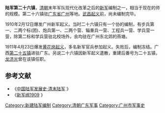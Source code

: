 '''陆军第二十六镇'''，[[清朝|清朝]]末年军队现代化改革之后的[[新军|新军]]编制之一，相当于现在的师的规模。第二十六镇驻[[广东省|广东省]][[广州|广州]]等地。[[武昌起义|武昌起义]]前，尚未编制完毕。

1910年2月12日爆发广州新军起义。当时二十六镇只有一个协的编制，有步兵第一、二两个标(团)、炮兵第一、二两个营、辎重兵一营、工程兵一营、学兵营一营，除第二标和学兵营驻北校场外，余均驻在广州东北郊的燕塘。

1911年4月23日爆发[[黄花岗起义|黄花岗起义]]，多名新军官兵参加起义。失败后，编制冻结。广西[[陆军第二十五镇|第二十五镇]]进驻广东。另说二十六镇因新军起义遣散，重建后番号为二十五镇，[[龙济光|龙济光]]曾在该镇任职。

==参考文献==
<div class="references-small">
<references />
</div>
* 《[http://ido.3mt.com.cn/Article/200802/show911623c30p1.html 中国陆军发展史·清末陆军] {{Wayback|url=http://ido.3mt.com.cn/Article/200802/show911623c30p1.html |date=20160304095930 }}》
* 《[http://www.dzxsw.com/chapter/51153/230222.html 新军阀1909] {{Wayback|url=http://www.dzxsw.com/chapter/51153/230222.html |date=20190713184903 }}》

{{清朝军事小作品}}
[[Category:新建陆军编制|Category:新建陆军编制]]
[[Category:清朝广东军事|Category:清朝广东军事]]
[[Category:广州市军事史|Category:广州市军事史]]